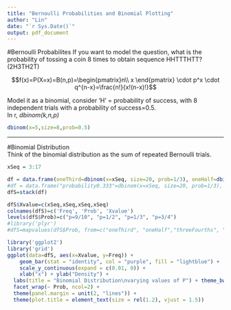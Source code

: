 ```yaml
---
title: "Bernoulli Probabilities and Binomial Plotting"
author: "Lin"
date: "`r Sys.Date()`"
output: pdf_document
---
```

#Bernoulli Probabilites
If you want to model the question, what is the probability of tossing a coin 8 times to obtain sequence HHTTTHTT? (2H3TH2T)

$$f(x)=P(X=x)=B(n,p)=\begin{pmatrix}n\\ x \end{pmatrix} \cdot p^x \cdot q^{n-x}=\frac{n!}{x!(n-x)!}$$

Model it as a binomial, consider 'H' = probability of success, with 8 independent trials with a probability of success=0.5.         
In r, _dbinom(k,n,p)_
```r
dbinom(x=5,size=8,prob=0.5)
```
* * *
#Binomial Distribution     
Think of the binomial distribution as the sum of repeated Bernoulli trials.  
```r
xSeq = 3:17
```
```r
df = data.frame(oneThird=dbinom(x=xSeq, size=20, prob=1/3), oneHalf=dbinom(x=xSeq, size=20, prob=1/2), threeFourths=dbinom(x=xSeq, size=20, prob=3/4), nineTenths=dbinom(x=xSeq, size=20, prob=9/10))
#df = data.frame("probability0.333"=dbinom(x=xSeq, size=20, prob=1/3), "probability0.5"=dbinom(x=xSeq, size=20, prob=1/2), "probability0.75"=dbinom(x=xSeq, size=20, prob=3/4), "probability0.9"=dbinom(x=xSeq, size=20, prob=9/10))
dfS=stack(df)
```
```r
dfS$Xvalue=c(xSeq,xSeq,xSeq,xSeq)
colnames(dfS)=c('Freq', 'Prob', 'Xvalue')
levels(dfS$Prob)=c("p=9/10", "p=1/2", "p=1/3", "p=3/4")
#library('plyr')
#dfS=mapvalues(dfS$Prob, from=c("oneThird", "oneHalf","threeFourths", "nineTenths"), to=c("p=1/3", "p=1/2", "p=3/4", p="p=9/10"))
```
```r
library('ggplot2')
library('grid')
ggplot(data=dfS, aes(x=Xvalue, y=Freq)) + 
    geom_bar(stat = "identity", col = "purple", fill = "lightblue") + 
    scale_y_continuous(expand = c(0.01, 0)) + 
    xlab("x") + ylab("Density") + 
  labs(title = "Binomial Distribution\nvarying values of P") + theme_bw(16, "serif") +
  facet_wrap(~ Prob, ncol=2) + 
  theme(panel.margin = unit(2, "lines")) +
  theme(plot.title = element_text(size = rel(1.2), vjust = 1.5))
```
